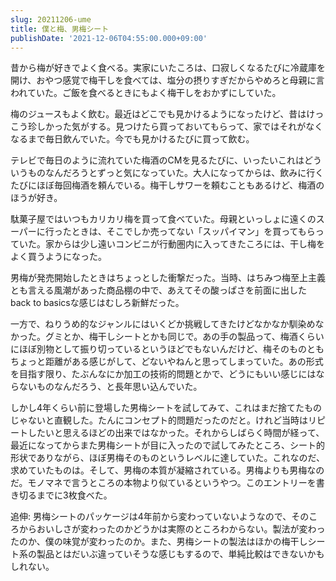 ```yaml
---
slug: 20211206-ume
title: 僕と梅、男梅シート
publishDate: '2021-12-06T04:55:00.000+09:00'
---
```


昔から梅が好きでよく食べる。実家にいたころは、口寂しくなるたびに冷蔵庫を開け、おやつ感覚で梅干しを食べては、塩分の摂りすぎだからやめろと母親に言われていた。ご飯を食べるときにもよく梅干しをおかずにしていた。

梅のジュースもよく飲む。最近はどこでも見かけるようになったけど、昔はけっこう珍しかった気がする。見つけたら買っておいてもらって、家ではそれがなくなるまで毎日飲んでいた。今でも見かけるたびに買って飲む。

テレビで毎日のように流れていた梅酒のCMを見るたびに、いったいこれはどういうものなんだろうとずっと気になっていた。大人になってからは、飲みに行くたびにほぼ毎回梅酒を頼んでいる。梅干しサワーを頼むこともあるけど、梅酒のほうが好き。

駄菓子屋ではいつもカリカリ梅を買って食べていた。母親といっしょに遠くのスーパーに行ったときは、そこでしか売ってない「スッパイマン」を買ってもらっていた。家からは少し遠いコンビニが行動圏内に入ってきたころには、干し梅をよく買うようになった。

男梅が発売開始したときはちょっとした衝撃だった。当時、はちみつ梅至上主義とも言える風潮があった商品棚の中で、あえてその酸っぱさを前面に出したback to basicsな感じはむしろ新鮮だった。

一方で、ねりうめ的なジャンルにはいくどか挑戦してきたけどなかなか馴染めなかった。グミとか、梅干しシートとかも同じで。あの手の製品って、梅酒くらいにほぼ別物として振り切っているというほどでもないんだけど、梅そのものともちょっと距離がある感じがして、どないやねんと思ってしまっていた。あの形式を目指す限り、たぶんなにか加工の技術的問題とかで、どうにもいい感じにはならないものなんだろう、と長年思い込んでいた。

しかし4年くらい前に登場した男梅シートを試してみて、これはまだ捨てたものじゃないと直観した。たんにコンセプト的問題だったのだと。けれど当時はリピートしたいと思えるほどの出来ではなかった。それからしばらく時間が経って、最近になってからまた男梅シートが目に入ったので試してみたところ、シート的形状でありながら、ほぼ男梅そのものというレベルに達していた。これなのだ、求めていたものは。そして、男梅の本質が凝縮されている。男梅よりも男梅なのだ。モノマネで言うところの本物より似ているというやつ。このエントリーを書き切るまでに3枚食べた。

追伸: 男梅シートのパッケージは4年前から変わっていないようなので、そのころからおいしさが変わったのかどうかは実際のところわからない。製法が変わったのか、僕の味覚が変わったのか。また、男梅シートの製法はほかの梅干しシート系の製品とはだいぶ違っていそうな感じもするので、単純比較はできないかもしれない。
